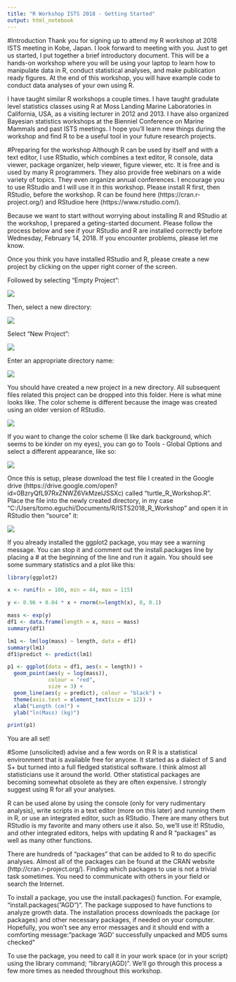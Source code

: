 ```yaml
---
title: "R Workshop ISTS 2018 - Getting Started"
output: html_notebook
---
```


#Introduction
Thank you for signing up to attend my R workshop at 2018 ISTS meeting in Kobe, Japan. I look forward to meeting with you. Just to get us started, I put together a brief introductory document. This will be a hands-on workshop where you will be using your laptop to learn how to manipulate data in R, conduct statistical analyses, and make publication ready figures. At the end of this workshop, you will have example code to conduct data analyses of your own using R. 

I have taught similar R workshops a couple times. I have taught gradulate level statistics classes using R at Moss Landing Marine Laboratories in California, USA, as a visiting lecturer in 2012 and 2013. I have also organized Bayesian statistics workshops at the Bienniel Conference on Marine Mammals and past ISTS meetings. I hope you'll learn new things during the workshop and find R to be a useful tool in your future research projects.

#Preparing for the workshop
Although R can be used by itself and with a text editor, I use RStudio, which combines a text editor, R console, data viewer, package organizer, help viewer, figure viewer, etc. It is free and is used by many R programmers. They also provide free webinars on a wide variety of topics. They even organize annual conferences. I encourage you to use RStudio and I will use it in this workshop. Please install R first, then RStudio, before the workshop. R can be found here (https://cran.r-project.org/) and RStudioe here (https://www.rstudio.com/). 

Because we want to start without worrying about installing R and RStudio at the workshop, I prepared a geting-started document. Please follow the process below and see if your RStudio and R are installed correctly before Wednesday, February 14, 2018. If you encounter problems, please let me know. 

Once you think you have installed RStudio and R, please create a new project by clicking on the upper right corner of the screen.

Followed by selecting "Empty Project":

![](images/RStudio_NewProject_v11423.png)

Then, select a new directory:

![](images/RStudio_NewDirectory_v11423.png)

Select "New Project":

![](images/RStudio_ProjectType_v11423.png)

Enter an appropriate directory name:

![](images/RStudio_ProjectName_v11423.png)

You should have created a new project in a new directory. All subsequent files related this project can be dropped into this folder. Here is what mine looks like. The color scheme is different because the image was created using an older version of RStudio. 

![](images/ProjectExample.png)

If you want to change the color scheme (I like dark background, which seems to be kinder on my eyes), you can go to Tools - Global Options and select a different appearance, like so:

![](images/GlobalOptions.png)

Once this is setup, please download the test file I created in the Google drive (https://drive.google.com/open?id=0BzryQfL97RxZNWZ6VkMzelJSSXc) called "turtle_R_Workshop.R". Place the file into the newly created directory, in my case "C:/Users/tomo.eguchi/Documents/R/ISTS2018_R_Workshop" and open it in RStudio then "source" it:

![](images/FirstSourceExample.png)

If you already installed the ggplot2 package, you may see a warning message. You can stop it and comment out the install.packages line by placing a # at the beginning of the line and run it again. You should see some summary statistics and a plot like this: 

```r
library(ggplot2)

x <- runif(n = 100, min = 44, max = 115)

y <- 0.96 + 0.04 * x + rnorm(n=length(x), 0, 0.1)

mass <- exp(y)
df1 <- data.frame(length = x, mass = mass)
summary(df1)

lm1 <- lm(log(mass) ~ length, data = df1)
summary(lm1)
df1$predict <- predict(lm1)

p1 <- ggplot(data = df1, aes(x = length)) + 
  geom_point(aes(y = log(mass)), 
             colour = "red",
             size = 3) + 
  geom_line(aes(y = predict), colour = "black") + 
  theme(axis.text = element_text(size = 12)) + 
  xlab("Length (cm)") + 
  ylab("ln(Mass) (kg)")

print(p1)

```

You are all set! 

#Some (unsolicited) advise and a few words on R 
R is a statistical environment that is available free for anyone. It started as a dialect of S and S+ but turned into a full fledged statistical software. I think almost all statisticians use it around the world. Other statistical packages are becoming somewhat obsolete as they are often expensive. I strongly suggest using R for all your analyses. 

R can be used alone by using the console (only for very rudimentary analysis), write scripts in a text editor (more on this later) and running them in R, or use an integrated editor, such as RStudio. There are many others but RStudio is my favorite and many others use it also. So, we'll use it! RStudio, and other integrated editors, helps with updating R and R "packages" as well as many other functions.

There are hundreds of "packages" that can be added to R to do specific analyses. Almost all of the packages can be found at the CRAN website (http://cran.r-project.org/). Finding which packages to use is not a trivial task sometimes. You need to communicate with others in your field or search the Internet.

To install a package, you use the install.packages() function. For example, "install.packages("AGD")". The package supposed to have functions to analyze growth data. The installation process downloads the package (or packages) and other necessary packages, if needed on your computer. Hopefully, you won't see any error messages and it should end with a comforting message: "package \‘AGD\’ successfully unpacked and MD5 sums checked"

To use the package, you need to call it in your work space (or in your script) using the library command; "library(AGD)".  We'll go through this process a few more times as needed throughout this workshop.

